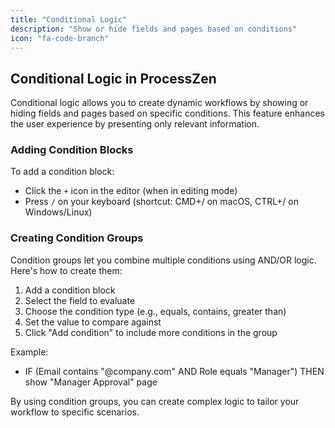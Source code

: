 ```yaml
---
title: "Conditional Logic"
description: "Show or hide fields and pages based on conditions"
icon: "fa-code-branch"
---
```


## Conditional Logic in ProcessZen

Conditional logic allows you to create dynamic workflows by showing or hiding fields and pages based on specific conditions. This feature enhances the user experience by presenting only relevant information.

### Adding Condition Blocks

To add a condition block:

- Click the `+` icon in the editor (when in editing mode)
- Press `/` on your keyboard (shortcut: CMD+/ on macOS, CTRL+/ on Windows/Linux)

### Creating Condition Groups

Condition groups let you combine multiple conditions using AND/OR logic. Here's how to create them:

1. Add a condition block
2. Select the field to evaluate
3. Choose the condition type (e.g., equals, contains, greater than)
4. Set the value to compare against
5. Click "Add condition" to include more conditions in the group

Example:

- IF (Email contains "@company.com" AND Role equals "Manager")
  THEN show "Manager Approval" page

By using condition groups, you can create complex logic to tailor your workflow to specific scenarios.

